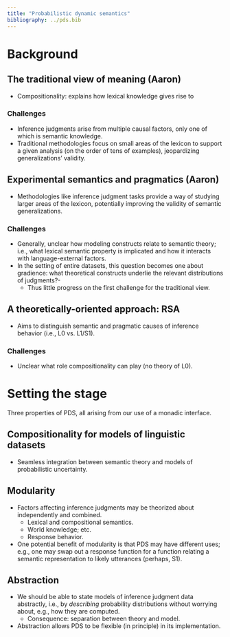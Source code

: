 ```yaml
---
title: "Probabilistic dynamic semantics"
bibliography: ../pds.bib
---
```


# Background

## The traditional view of meaning (Aaron)

- Compositionality: explains how lexical knowledge gives rise to

### Challenges

- Inference judgments arise from multiple causal factors, only one of which is semantic knowledge.
- Traditional methodologies focus on small areas of the lexicon to support a given analysis (on the order of tens of examples), jeopardizing generalizations' validity.

## Experimental semantics and pragmatics (Aaron)

- Methodologies like inference judgment tasks provide a way of studying larger areas of the lexicon, potentially improving the validity of semantic generalizations.


### Challenges

- Generally, unclear how modeling constructs relate to semantic theory; i.e., what lexical semantic property is implicated and how it interacts with language-external factors.
- In the setting of entire datasets, this question becomes one about gradience: what theoretical constructs underlie the relevant distributions of judgments?-
  - Thus little progress on the first challenge for the traditional view.

## A theoretically-oriented approach: RSA

- Aims to distinguish semantic and pragmatic causes of inference behavior (i.e., L0 vs. L1/S1).

### Challenges

- Unclear what role compositionality can play (no theory of L0).

# Setting the stage

Three properties of PDS, all arising from our use of a monadic interface.

## Compositionality for models of linguistic datasets

- Seamless integration between semantic theory and models of probabilistic uncertainty.

## Modularity

- Factors affecting inference judgments may be theorized about independently and combined.
  - Lexical and compositional semantics.
  - World knowledge; etc.
  - Response behavior.
- One potential benefit of modularity is that PDS may have different uses; e.g., one may swap out a response function for a function relating a semantic representation to likely utterances (perhaps, S1).


## Abstraction

- We should be able to state models of inference judgment data abstractly, i.e., by *describing* probability distributions without worrying about, e.g., how they are computed.
  - Consequence: separation between theory and model.
- Abstraction allows PDS to be flexible (in principle) in its implementation.
